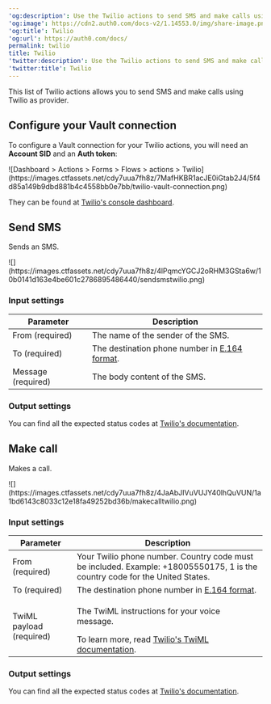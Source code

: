---
'og:description': Use the Twilio actions to send SMS and make calls using Twilio.
'og:image': https://cdn2.auth0.com/docs-v2/1.14553.0/img/share-image.png
'og:title': Twilio
'og:url': https://auth0.com/docs/
permalink: twilio
title: Twilio
'twitter:description': Use the Twilio actions to send SMS and make calls using Twilio.
'twitter:title': Twilio
---
This list of Twilio actions allows you to send SMS and make calls using Twilio as provider.

## Configure your Vault connection

To configure a Vault connection for your Twilio actions, you will need an **Account SID** and an **Auth token**:

<Frame>![Dashboard > Actions > Forms > Flows > actions > Twilio](https://images.ctfassets.net/cdy7uua7fh8z/7MafHKBR1acJE0iGtab2J4/5f4d85a149b9dbd881b4c4558bb0e7bb/twilio-vault-connection.png)</Frame>

They can be found at [Twilio's console dashboard](https://console.twilio.com/).

## Send SMS

Sends an SMS.

<Frame>![](https://images.ctfassets.net/cdy7uua7fh8z/4lPqmcYGCJ2oRHM3GSta6w/10b0141d163e4be601c2786895486440/sendsmstwilio.png)</Frame>

### Input settings

<table class="table">
<thead>
<tr>
<th><b>Parameter</b></th>
<th><b>Description</b></th>
</tr>
</thead>
<tbody>
<tr>
<td>From (required)</td>
<td>The name of the sender of the SMS.</td>
</tr>
<tr>
<td>To (required)</td>
<td>The destination phone number in <a href="https://en.wikipedia.org/wiki/E.164">E.164 format</a>.</td>
</tr>
<tr>
<td>Message (required)</td>
<td>The body content of the SMS.</td>
</tr>
</tbody>
</table>

### Output settings

You can find all the expected status codes at [Twilio's documentation](https://www.twilio.com/docs/messaging/api/message-resource#message-status-values).

## Make call

Makes a call.

<Frame>![](https://images.ctfassets.net/cdy7uua7fh8z/4JaAbJIVuVUJY40lhQuVUN/1a1bd6143c8033c12e18fa49252bd36b/makecalltwilio.png)</Frame>

### Input settings

<table class="table">
<thead>
<tr>
<th><b>Parameter</b></th>
<th><b>Description</b></th>
</tr>
</thead>
<tbody>
<tr>
<td>From (required)</td>
<td>Your Twilio phone number. Country code must be included. Example: +18005550175, 1 is the country code for the United States.</td>
</tr>
<tr>
<td>To (required)</td>
<td>The destination phone number in <a href="https://en.wikipedia.org/wiki/E.164">E.164 format</a>.</td>
</tr>
<tr>
<td>
TwiML payload (required)
</td>
<td>
<p>The TwiML instructions for your voice message.</p> To learn more, read <a href="https://www.twilio.com/docs/voice/twiml">Twilio's TwiML documentation</a>. 
</td>
</tr>
</tbody>
</table>

### Output settings

You can find all the expected status codes at [Twilio's documentation](https://www.twilio.com/docs/voice/twiml).